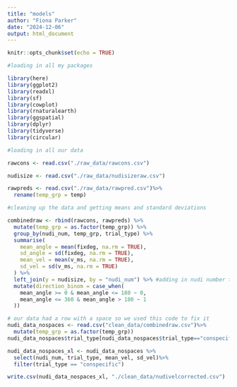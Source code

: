 ```yaml
---
title: "models"
author: "Fiona Parker"
date: "2024-12-06"
output: html_document
---
```


```r
knitr::opts_chunk$set(echo = TRUE)
```

```r
#loading in all my packages

library(here) 
library(ggplot2) 
library(readxl) 
library(sf) 
library(cowplot)
library(rnaturalearth)
library(ggspatial)
library(dplyr)
library(tidyverse)
library(circular)

#loading in all our data

rawcons <- read.csv("./raw_data/rawcons.csv")

nudisize <- read.csv("./raw_data/nudisizeraw.csv")

rawpreds <- read.csv("./raw_data/rawpred.csv")%>%
  rename(temp_grp = temp)

#cleaning up the data and getting means and standard deviations 

combinedraw <- rbind(rawcons, rawpreds) %>%
  mutate(temp_grp = as.factor(temp_grp)) %>%
  group_by(nudi_num, temp_grp, trial_type) %>%
  summarise(
    mean_angle = mean(fixdeg, na.rm = TRUE),
    sd_angle = sd(fixdeg, na.rm = TRUE),
    mean_vel = mean(v_ms, na.rm = TRUE),
    sd_vel = sd(v_ms, na.rm = TRUE)      
  ) %>%
  left_join(y = nudisize, by = "nudi_num") %>% #adding in nudi number to help identify each line of code 
  mutate(direction_binom = case_when(
    mean_angle >= 0 & mean_angle <= 180 ~ 0,
    mean_angle <= 360 & mean_angle > 180 ~ 1
  ))


```
```r
# our data had a row with a space so we used this code to fix it
nudi_data_nospaces <- read.csv("clean_data/combinedraw.csv")%>%
  mutate(temp_grp = as.factor(temp_grp))
nudi_data_nospaces$trial_type[nudi_data_nospaces$trial_type=="conspecific "] <- "conspecific"

nudi_data_nospaces_xl <- nudi_data_nospaces %>%
  select(nudi_num, trial_type, mean_vel, sd_vel)%>%
  filter(trial_type == "conspecific")

write.csv(nudi_data_nospaces_xl, "./clean_data/nudivelcorrected.csv")
```


